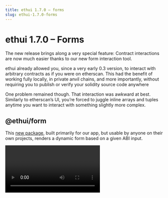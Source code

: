 ```yaml
---
title: ethui 1.7.0 – forms
slug: ethui-1.7.0-forms
---
```


# ethui 1.7.0 – Forms

The new release brings along a very special feature: Contract interactions are now much easier thanks to our new form interaction tool.

<GithubEmbed url="https://github.com/ethui/ethui/releases/tag/v1.7.0" />

ethui already allowed you, since a very early 0.3 version, to interact with arbitrary contracts as if you were on etherscan. This had the benefit of working fully locally, in private anvil chains, and more importantly, without requiring you to publish or verify your solidity source code anywhere

One problem remained though. That interaction was awkward at best. Similarly to etherscan’s UI, you’re forced to juggle inline arrays and tuples anytime you want to interact with something slightly more complex.

## @ethui/form

This [new package](https://www.npmjs.com/package/@ethui/form), built primarily for our app, but usable by anyone on their own projects, renders a dynamic form based on a given ABI input. 

<Video url="https://github.com/ethui/demos/raw/main/1.7.0-form.mp4?loop=true&autoplay=true?controls=true" />

The new form allows for much more complex use cases where it wouldn’t be feasible to manipulate complex fields in a single text box. We’re already using it internally to test merkle-tree based transactions, where a long proof must be submitted.

This is additionally powered by a second package, [@ethui/abiparse](https://www.npmjs.com/package/@ethui/abiparse), which handles some of the tedious work of parsing your raw input into valid transaction parameters.

As you may notice in the video, you can now type “1 ether”, or other subunits, and have it parsed into the correct `uint256` amount.

Ironically, this whole feature was initially a side-quest for what we were originally trying to achieve….

## Transaction editing

After this release, the transaction preview dialog is now a transaction editing dialog, where you can see a similar form as the one in the contract interaction tool, and tweak your transaction params before actually submitting

Why, you ask? Well, in many cases, it’s a convenient way to see the simulation update in real-time, and provide you with information of how it would react to slightly different params. 


<Video url="https://github.com/ethui/demos/raw/main/1.7.0-tx-review.mp4?autoplay=true&loop=true&controls=true" />

## What’s next?

Next up, we plan to redirect our attention back to indexing, taking the chance that reth has now released [Execution Extensions](https://twitter.com/gakonst/status/1786426191240679729), which could make our work much more pleasant and efficient

<GithubEmbed url="https://github.com/ethui/ethui" />
